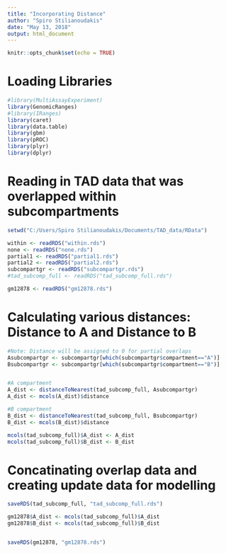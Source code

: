 ```yaml
---
title: "Incorporating Distance"
author: "Spiro Stilianoudakis"
date: "May 13, 2018"
output: html_document
---
```


```r
knitr::opts_chunk$set(echo = TRUE)
```

# Loading Libraries

```r
#library(MultiAssayExperiment)
library(GenomicRanges)
#library(IRanges)
library(caret)
library(data.table)
library(gbm)
library(pROC)
library(plyr)
library(dplyr)
```

# Reading in TAD data that was overlapped within subcompartments

```r

setwd("C:/Users/Spiro Stilianoudakis/Documents/TAD_data/RData")

within <- readRDS("within.rds")
none <- readRDS("none.rds")
partial1 <- readRDS("partial1.rds")
partial2 <- readRDS("partial2.rds")
subcompartgr <- readRDS("subcompartgr.rds")
#tad_subcomp_full <- readRDS("tad_subcomp_full.rds")

gm12878 <- readRDS("gm12878.rds")
```

# Calculating various distances: Distance to A and Distance to B

```r
#Note: Distance will be assigned to 0 for partial overlaps
Asubcompartgr <- subcompartgr[which(subcompartgr$compartment=="A")]
Bsubcompartgr <- subcompartgr[which(subcompartgr$compartment=="B")]


#A compartment
A_dist <- distanceToNearest(tad_subcomp_full, Asubcompartgr)
A_dist <- mcols(A_dist)$distance

#B compartment
B_dist <- distanceToNearest(tad_subcomp_full, Bsubcompartgr)
B_dist <- mcols(B_dist)$distance

mcols(tad_subcomp_full)$A_dist <- A_dist
mcols(tad_subcomp_full)$B_dist <- B_dist
```


# Concatinating overlap data and creating update data for modelling 

```r

saveRDS(tad_subcomp_full, "tad_subcomp_full.rds")

gm12878$A_dist <- mcols(tad_subcomp_full)$A_dist
gm12878$B_dist <- mcols(tad_subcomp_full)$B_dist


saveRDS(gm12878, "gm12878.rds")
```

